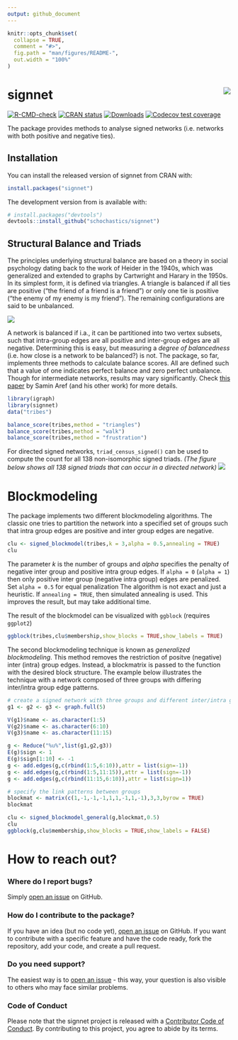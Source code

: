 ```yaml
---
output: github_document
---
```


<!-- README.md is generated from README.Rmd. Please edit that file -->

```r
knitr::opts_chunk$set(
  collapse = TRUE,
  comment = "#>",
  fig.path = "man/figures/README-",
  out.width = "100%"
)
```
# signnet <img src="man/figures/logo.png" align="right"/>

<!-- badges: start -->
[![R-CMD-check](https://github.com/schochastics/signnet/workflows/R-CMD-check/badge.svg)](https://github.com/schochastics/signnet/actions)
[![CRAN status](https://www.r-pkg.org/badges/version/signnet)](https://cran.r-project.org/package=signnet)
[![Downloads](https://cranlogs.r-pkg.org/badges/signnet)](https://CRAN.R-project.org/package=signnet)
[![Codecov test coverage](https://codecov.io/gh/schochastics/signnet/branch/master/graph/badge.svg)]( https://app.codecov.io/gh/schochastics/signnet?branch=master)
<!-- badges: end -->

The package provides methods to analyse signed networks (i.e. networks with both positive and negative ties).

## Installation

You can install the released version of signnet from CRAN with:

```r
install.packages("signnet")
```

The development version from is available with:

``` r
# install.packages("devtools")
devtools::install_github("schochastics/signnet")
```

## Structural Balance and Triads

The principles underlying structural balance are based on a theory in social psychology dating back to the work of Heider in the 1940s, which was generalized and extended to graphs by Cartwright and Harary in the 1950s. In its simplest form, it is defined via triangles. A triangle is balanced if
all ties are positive ("the friend of a friend is a friend") or only one tie is positive ("the enemy of my enemy is my friend"). The remaining configurations are said to be unbalanced.

<img src="man/figures/balance_triples.png"/>

A network is balanced if i.a., it can be partitioned into two vertex subsets, such that intra-group edges are all positive and inter-group edges are all negative. Determining this is easy, but measuring a *degree of balancedness* (i.e. how close is a network to be balanced?) is not. The package, so far, implements three methods to calculate balance scores. All are defined such that a value of one indicates perfect balance and zero perfect unbalance. Though for intermediate networks, results may vary significantly. Check [this paper](https://doi.org/10.1093/comnet/cnx044) by Samin Aref (and his other work) for more details.

```r
library(igraph)
library(signnet)
data("tribes")

balance_score(tribes,method = "triangles")
balance_score(tribes,method = "walk")
balance_score(tribes,method = "frustration")
```

For directed signed networks, `triad_census_signed()` can be used to compute the count for all 138 non-isomorphic signed triads.
*(The figure below shows all 138 signed triads that can occur in a directed network)*
<img src="man/figures/signed_triads.png"/>

# Blockmodeling

The package implements two different blockmodeling algorithms. The classic one tries to partition the 
network into a specified set of groups such that intra group edges are positive and inter group edges are negative.

```r
clu <- signed_blockmodel(tribes,k = 3,alpha = 0.5,annealing = TRUE)
clu
```

The parameter *k* is the number of groups and *alpha* specifies the penalty of negative inter group and positive intra group edges.
If `alpha = 0` (`alpha = 1`) then only positive inter group (negative intra group) edges are penalized. Set `alpha = 0.5` for equal penalization
The algorithm is not exact and just a heuristic. If `annealing = TRUE`, then simulated annealing is used. This improves the result, but may take additional time.

The result of the blockmodel can be visualized with `ggblock` (requires `ggplot2`)
```r
ggblock(tribes,clu$membership,show_blocks = TRUE,show_labels = TRUE)
```


The second blockmodeling technique is known as *generalized blockmodeling*. This method removes the restriction of positve (negative) inter (intra) group edges. Instead, a blockmatrix is passed to the function with the desired block structure. The example below illustrates the technique with a network composed of three groups with differing inter/intra group edge patterns.
```r
# create a signed network with three groups and different inter/intra group ties
g1 <- g2 <- g3 <- graph.full(5)

V(g1)$name <- as.character(1:5)
V(g2)$name <- as.character(6:10)
V(g3)$name <- as.character(11:15)

g <- Reduce("%u%",list(g1,g2,g3))
E(g)$sign <- 1
E(g)$sign[1:10] <- -1
g <- add.edges(g,c(rbind(1:5,6:10)),attr = list(sign=-1))
g <- add.edges(g,c(rbind(1:5,11:15)),attr = list(sign=-1))
g <- add.edges(g,c(rbind(11:15,6:10)),attr = list(sign=1))

# specify the link patterns between groups
blockmat <- matrix(c(1,-1,-1,-1,1,1,-1,1,-1),3,3,byrow = TRUE)
blockmat

clu <- signed_blockmodel_general(g,blockmat,0.5)
clu
ggblock(g,clu$membership,show_blocks = TRUE,show_labels = FALSE)
```

# How to reach out? 

### Where do I report bugs?

Simply [open an issue](https://github.com/schochastics/signnet/issues/new) on GitHub.

### How do I contribute to the package?

If you have an idea (but no code yet), [open an issue](https://github.com/schochastics/signnet/issues/new) on GitHub. If you want to contribute with a specific feature and have the code ready, fork the repository, add your code, and create a pull request.

### Do you need support?

The easiest way is to [open an issue](https://github.com/schochastics/signnet/issues/new) - this way, your question is also visible to others who may face similar problems.

### Code of Conduct

Please note that the signnet project is released with a [Contributor Code of Conduct](https://contributor-covenant.org/version/2/1/CODE_OF_CONDUCT.html). By contributing to this project, you agree to abide by its terms.

